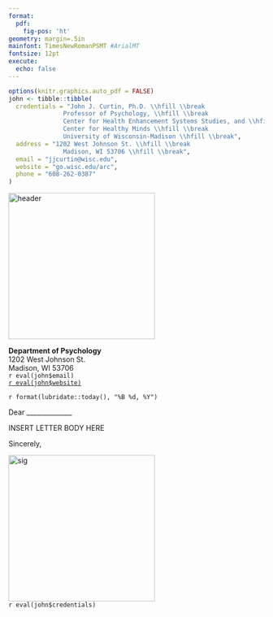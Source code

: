 ```yaml
---
format:
  pdf:
    fig-pos: 'ht'
geometry: margin=.5in
mainfont: TimesNewRomanPSMT #ArialMT
fontsize: 12pt
execute:
  echo: false
---   
```

```r
options(knitr.graphics.auto_pdf = FALSE)
john <- tibble::tibble(
  credentials = "John J. Curtin, Ph.D. \\hfill \\break
               Professor of Psychology, \\hfill \\break
               Center for Health Enhancement Systems Studies, and \\hfill \\break
               Center for Healthy Minds \\hfill \\break
               University of Wisconsin-Madison \\hfill \\break",
  address = "1202 West Johnson St. \\hfill \\break
               Madison, WI 53706 \\hfill \\break",
  email = "jjcurtin@wisc.edu",
  website = "go.wisc.edu/arc",
  phone = "608-262-0387"
)
```

:::: {layout-ncol="2" layout-valign="center"}
::: {}
![header](https://raw.githubusercontent.com/jjcurtin/lab_support/main/templates/ex_letterhead/uw-header.png){width=3in}\
:::
::: {}

::: {.flushright data-latex=""}
**Department of Psychology**  
1202 West Johnson St.  
Madison, WI 53706  
`r eval(john$email)`  
[`r eval(john$website)`](`r stringr::str_c("http://", eval(john$website))`)
:::
:::
::::

`r format(lubridate::today(), "%B %d, %Y")`
\hfill \break

Dear ______________
\hfill \break

INSERT LETTER BODY HERE
\hfill \break

Sincerely,

![sig](https://raw.githubusercontent.com/jjcurtin/lab_support/main/templates/ex_letterhead/john_sig.png){width=3in}\
`r eval(john$credentials)`